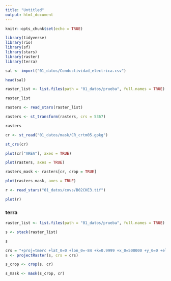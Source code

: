 ```yaml
---
title: "Untitled"
output: html_document
---
```


```r
knitr::opts_chunk$set(echo = TRUE)
```


```r
library(tidyverse)
library(rio)
library(sf)
library(stars)
library(raster)
library(terra)
```


```r
sal <- import("01_datos/Conductividad_electrica.csv")
```

```r
head(sal)
```

```r
raster_list <- list.files(path = "01_datos/prueba", full.names = TRUE)
```

```r
raster_list
```


```r
rasters <- read_stars(raster_list)
```


```r
rasters <- st_transform(rasters, crs = 5367)
```

```r
rasters
```


```r
cr <- st_read("01_datos/mask/CR_crtm05.gpkg")
```
```r
st_crs(cr)
```


```r
plot(cr["AREA"], axes = TRUE)
```

```r
plot(rasters, axes = TRUE)
```


```r
rasters_mask <- rasters[cr, crop = TRUE]
```


```r
plot(rasters_mask, axes = TRUE)
```


```r
r <- read_stars("01_datos/covs/B02CHE3.tif")
```



```r
plot(r)
```

### terra

```r
raster_list <- list.files(path = "01_datos/prueba", full.names = TRUE)
```

```r
s <- stack(raster_list)
```

```r
s
```

```r
crs = "+proj=tmerc +lat_0=0 +lon_0=-84 +k=0.9999 +x_0=500000 +y_0=0 +ellps=WGS84 +units=m +no_defs"
s <- projectRaster(s, crs = crs)   
```


```r
s_crop <- crop(s, cr)
```

```r
s_mask <- mask(s_crop, cr)
```


